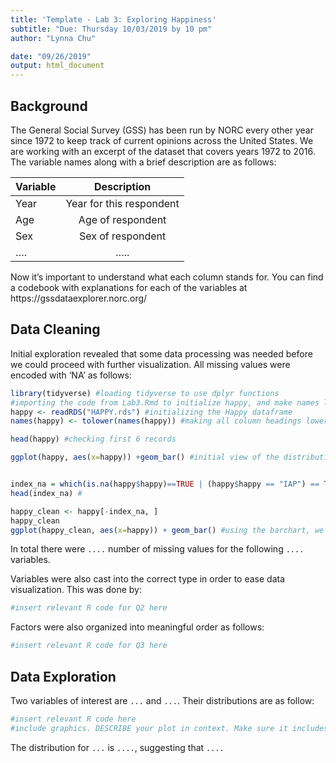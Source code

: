 ```yaml
---
title: 'Template - Lab 3: Exploring Happiness'
subtitle: "Due: Thursday 10/03/2019 by 10 pm"
author: "Lynna Chu"

date: "09/26/2019"
output: html_document
---
```



## Background

The General Social Survey (GSS) has been run by NORC every other year since 1972 to keep track of current opinions across the United States. We are working with an excerpt of the dataset that covers years 1972 to 2016. The variable names along with a brief description are as follows: 

| Variable      | Description   |    
| ------------- |:-------------:| 
| Year          | Year for this respondent | 
| Age           | Age of respondent | 
| Sex           | Sex of respondent     | 
|....           | .....      | 

Now it's important to understand what each column stands for. You can find a codebook with explanations for each of the variables at https://gssdataexplorer.norc.org/

## Data Cleaning 

Initial exploration revealed that some data processing was needed before we could proceed with further visualization. All missing values were encoded with 'NA' as follows:
```r
library(tidyverse) #loading tidyverse to use dplyr functions
#importing the code from Lab3.Rmd to initialize happy, and make names lowercase
happy <- readRDS("HAPPY.rds") #initializing the Happy dataframe
names(happy) <- tolower(names(happy)) #making all column headings lowercase for ease of usability 

head(happy) #checking first 6 records

ggplot(happy, aes(x=happy)) +geom_bar() #initial view of the distribution before dropping NA's


index_na = which(is.na(happy$happy)==TRUE | (happy$happy == "IAP") == TRUE | (happy$happy =="DK") == TRUE ) #used find the the rows where happy column has an NA, DK, or IAP values
head(index_na) #

happy_clean <- happy[-index_na, ]
happy_clean
ggplot(happy_clean, aes(x=happy)) + geom_bar() #using the barchart, we can see that the NA column was removed

```

In total there were `....` number of missing values for the following `....` variables. 

Variables were also cast into the correct type in order to ease data visualization. This was done by:
```r
#insert relevant R code for Q2 here
```

Factors were also organized into meaningful order as follows: 
```r
#insert relevant R code for Q3 here
```


## Data Exploration 

Two variables of interest are `...` and `...`. Their distributions are as follow: 
```r
#insert relevant R code here
#include graphics. DESCRIBE your plot in context. Make sure it includes axis labels and appropriate title. 
```

The distribution for `...` is `....`, suggesting that `....` 




